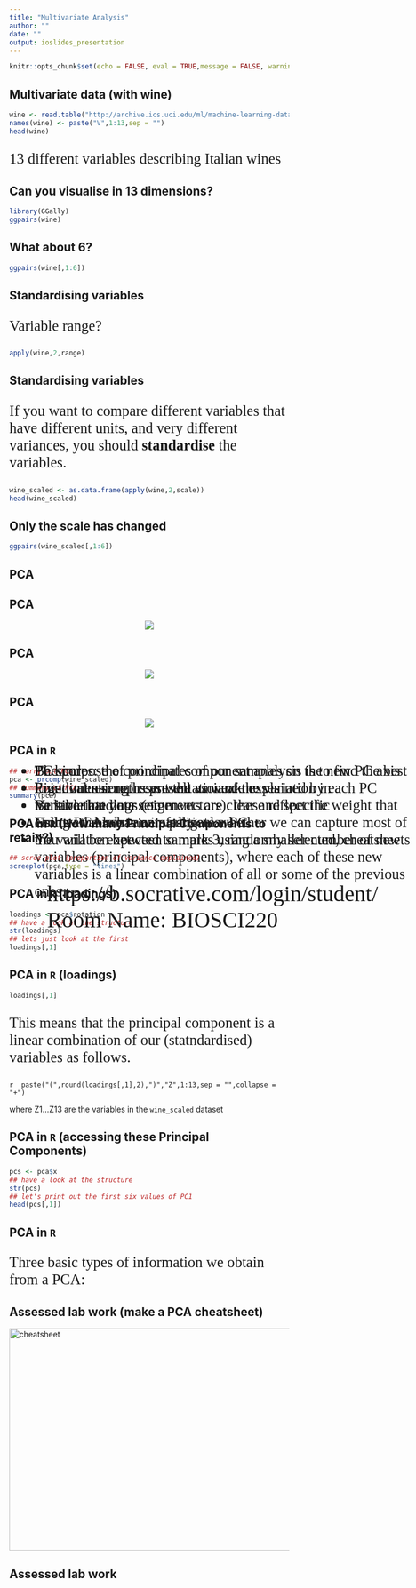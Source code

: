 ```yaml
---
title: "Multivariate Analysis"
author: ""
date: ""
output: ioslides_presentation
---
```


<style type="text/css">
slides > slide:not(.nobackground):after {
  content: '';
}
</style>

```r
knitr::opts_chunk$set(echo = FALSE, eval = TRUE,message = FALSE, warning = FALSE,fig.align = "center")
```

## Multivariate data (with wine)

```r
wine <- read.table("http://archive.ics.uci.edu/ml/machine-learning-databases/wine/wine.data",sep=",")[2:14]
names(wine) <- paste("V",1:13,sep = "")
head(wine)
```

<p style="font-family: bookman, bookman; font-size:20pt">13 different variables describing Italian wines</p>

## Can you visualise in 13 dimensions?

```r
library(GGally)
ggpairs(wine)

```

## What about 6?

```r
ggpairs(wine[,1:6])

```



## Standardising variables

<p style="font-family: bookman, bookman; font-size:20pt">Variable range?</p>

```r
apply(wine,2,range)
```


## Standardising variables

<p style="font-family: bookman, bookman; font-size:20pt">If you want to compare different variables that have different units, and very different variances, you should **standardise** the variables.</p>


```r
wine_scaled <- as.data.frame(apply(wine,2,scale))
head(wine_scaled)
```

## Only the scale has changed

```r
ggpairs(wine_scaled[,1:6])

```

## PCA

<ul style="font-family: bookman, bookman; font-size:20pt; top:35%;position: absolute;">
<li> The purpose of principal component analysis is to find the best low-dimensional representation of the variation in a multivariate data set.</li>
<li> Using PCA we can investigate whether we can capture most of the variation between samples using a smaller number of new variables (principal components), where each of these new variables is a linear combination of all or some of the previous ones.</li>
</ul>




## PCA

<center>
![](../gifs/bread_data.png)
</center>

## PCA

<center>
![](../gifs/pca.gif)
</center>

## PCA

<center>
![](../gifs/perp.gif)
</center>

## PCA in `R`

```r
## carry out PCA
pca <- prcomp(wine_scaled)
## Summary of PCA
summary(pca)
```

## PCA in `R` (How many Principal Components to retain?)

```r
## scree plot (proportion of variance explained)
screeplot(pca,type = "lines")
```

## PCA in `R` (loadings)

```r
loadings <- pca$rotation
## have a look at the structure
str(loadings)
## lets just look at the first
loadings[,1]
```

## PCA in `R` (loadings)

```r
loadings[,1]
```

<p style="font-family: bookman, bookman; font-size:20pt">This means that the principal component is a linear combination of our (statndardised) variables as follows.</p>

`r  paste("(",round(loadings[,1],2),")","Z",1:13,sep = "",collapse = "+")`

where Z1...Z13 are the variables in the `wine_scaled` dataset

## PCA in `R` (accessing these Principal Components)

```r
pcs <- pca$x
## have a look at the structure
str(pcs)
## let's print out the first six values of PC1
head(pcs[,1])
```

## PCA in `R` 
<p style="font-family: bookman, bookman; font-size:20pt">Three basic types of information we obtain from a PCA:</p>
<ul style="font-family: bookman, bookman; font-size:20pt; top:35%;position: absolute;">
  <li> PC scores: the coordinates of our samples on the new PC axis</li>
  <li> Eigenvalues: represent the variance explained by each PC </li>
  <li> Variable loadings (eigenvectors): these reflect the weight that each variable has on a particular PC </li>
  </ul>

## Assessed lab work (make a PCA cheatsheet)

<img src="https://d33wubrfki0l68.cloudfront.net/65dffd1bdcaa0025006262164d98e8068e8b4387/c3895/wp-content/uploads/2018/08/rmarkdown-2.0.png" alt="cheatsheet" width="600" height="400"/>

## Assessed lab work

<ul style="font-family: bookman, bookman; font-size:20pt; top:35%;position: absolute;">
  <li> Be kind </li>
  <li> Point out strengths as well as weaknesses </li>
  <li> Be sure that your comments are clear and specific </li>
  <li> Follow the rubric carefully  </li>
  <li> You will be expected to mark 3, randomly selected, cheatsheets </li>
  </ul>

## 


<ul style="font-family: bookman, bookman; font-size:30pt; top:40%;position: absolute;">
  https://b.socrative.com/login/student/
  Room Name: BIOSCI220
 </ul>

